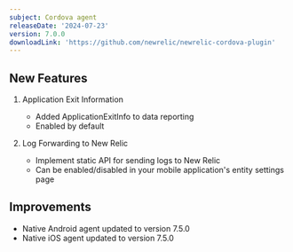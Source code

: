 ```yaml
---
subject: Cordova agent
releaseDate: '2024-07-23'
version: 7.0.0
downloadLink: 'https://github.com/newrelic/newrelic-cordova-plugin'
---
```


## New Features

1. Application Exit Information
   * Added ApplicationExitInfo to data reporting
   * Enabled by default

2. Log Forwarding to New Relic
   * Implement static API for sending logs to New Relic
   * Can be enabled/disabled in your mobile application's entity settings page

## Improvements

* Native Android agent updated to version 7.5.0
* Native iOS agent updated to version 7.5.0
